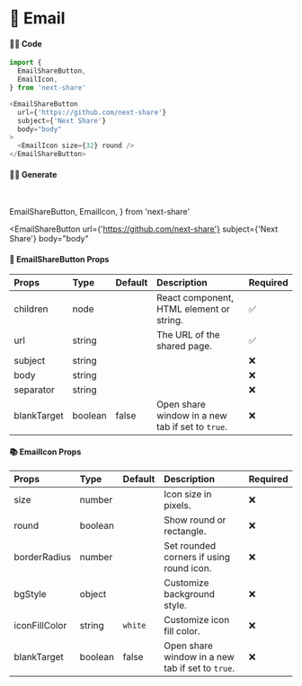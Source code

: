 # 🎀 Email

#### 👨‍💻 Code

```js copy
import {
  EmailShareButton,
  EmailIcon,
} from 'next-share'

<EmailShareButton
  url={'https://github.com/next-share'}
  subject={'Next Share'}
  body="body"
>
  <EmailIcon size={32} round />
</EmailShareButton>
```

#### 👨‍💻 Generate

<br />

  EmailShareButton,
  EmailIcon,
} from 'next-share'

<EmailShareButton
  url={'https://github.com/next-share'}
  subject={'Next Share'}
  body="body"
>
  <EmailIcon size={32} round />
</EmailShareButton>

#### 📖 EmailShareButton Props

| Props | Type | Default | Description | Required |
| :--- | :--- | :--- | :--- | :--- |
| children | node |  | React component, HTML element or string. | ✅ |
| url | string |  | The URL of the shared page. | ✅ |
| subject | string |  |  | ❌ |
| body | string |  |  | ❌ |
| separator | string |  |  | ❌ |
| blankTarget | boolean | false | Open share window in a new tab if set to `true`. | ❌ |

#### 📚 EmailIcon Props

| Props | Type | Default | Description | Required |
| :--- | :--- | :--- | :--- | :--- |
| size | number |  | Icon size in pixels. | ❌ |
| round | boolean |  | Show round or rectangle. | ❌ |
| borderRadius | number |  | Set rounded corners if using round icon. | ❌ |
| bgStyle | object |  | Customize background style. | ❌ |
| iconFillColor | string | <code>white</code> | Customize icon fill color. | ❌ |
| blankTarget | boolean | false | Open share window in a new tab if set to `true`. | ❌ |
